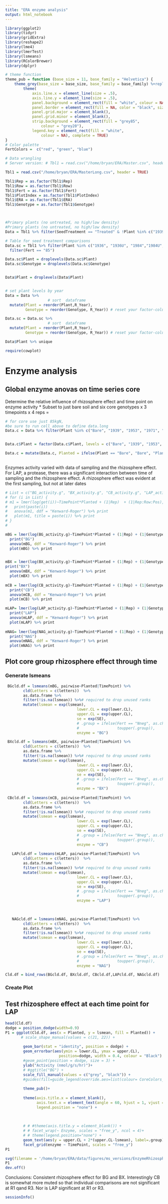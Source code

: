 ```yaml
---
title: "ERA enzyme analysis"
output: html_notebook
---
```




```r
library(ggplot2)
library(tidyr)
library(gridExtra)
library(reshape2)
library(lme4)
library(lmerTest)
library(lsmeans)
library(RColorBrewer)
library(dplyr)
```

```r
# theme function
theme_pub = function (base_size = 11, base_family = "Helvetica") {
    theme_grey(base_size = base_size, base_family = base_family) %+replace% 
        theme(
            axis.line.x = element_line(size = .5),
            axis.line.y = element_line(size = .5),
            panel.background = element_rect(fill = "white", colour = NA), 
            panel.border = element_rect(fill = NA, color = "black", size = .5), 
            panel.grid.major = element_blank(), 
            panel.grid.minor = element_blank(), 
            strip.background = element_rect(fill = "grey85", 
                colour = "grey20"), 
            legend.key = element_rect(fill = "white", 
                colour = NA), complete = TRUE)
}
# Color palette
FertColors =  c("red", "green", "blue")

```


```r
# Data wrangling
# Server version: # Tbl1 = read.csv("/home/bryan/ERA/Master.csv", header = TRUE)

Tbl1 = read.csv("/home/bryan/ERA/MasterLong.csv", header = TRUE)

Tbl1$Rep = as.factor(Tbl1$Rep)
Tbl1$Row = as.factor(Tbl1$Row)
Tbl1$Fert = as.factor(Tbl1$Fert)
Tbl1$PlotIndex = as.factor(Tbl1$PlotIndex)
Tbl1$ERA = as.factor(Tbl1$ERA)
Tbl1$Genotype = as.factor(Tbl1$Genotype)



#Primary plants (no untreated, no high/low density)
#Primary plants (no untreated, no high/low density)
Data = Tbl1 %>% filter(SeedTreatment == "Treated" & !Plant %in% c("1939-High", "1939-Low", "2011-High", "2011-Low") | Plant == "Bare")

# Table for seed treatment comparisons
Data.sc = Tbl1 %>% filter(Plant %in% c("1936", "1936U", "1984","1984U", "1953", "1953U", "2003", "2003U")) %>% 
  filter(Fert == "85")

Data.sc$Plant = droplevels(Data.sc$Plant)
Data.sc$Genotype = droplevels(Data.sc$Genotype)


Data$Plant = droplevels(Data$Plant)


# set plant levels by year
Data = Data %>%
                   # sort  dataframe
  mutate(Plant = reorder(Plant,R_Year),
         Genotype = reorder(Genotype, R_Year)) # reset your factor-column based on that order

Data.sc = Data.sc %>%
                   # sort  dataframe
  mutate(Plant = reorder(Plant,R_Year),
         Genotype = reorder(Genotype, R_Year)) # reset your factor-column based on that order

Data$Plant %>% unique

```
```r
require(cowplot)
```


# Enzyme analysis 
## Global enzyme anovas on time series core

Determine the relative influence of rhizosphere effect and time point on enzyme activity
* Subset to just bare soil and six core genotypes 
x 3 timepoints
x 4 reps 
= 

```r

# for core use just 85kgN, 
#be sure to run cell above to define data.long
Data.c = Data %>% filter(Plant %in% c("Bare", "1939", "1953", "1971", "1984", "2001", "2011") & Fert == "85" & !is.na(BG_activity.g))


Data.c$Plant = factor(Data.c$Plant, levels = c("Bare", "1939", "1953", "1971", "1984", "2001", "2011"))

Data.c = mutate(Data.c, Planted = ifelse(Plant == "Bare", "Bare", "Planted"))
        

```

Enzymes activity varied with data of sampling and the rhizosphere effect.  For LAP, a protease, there was a significant interaction between time of sampling and the rhizosphere effect. A rhizosphere effect was evident at the first sampling, but not at later dates

```r

# List = c("BG_activity.g", "BX_activity.g", "CB_activity.g", "LAP_activity.g", "NAG_activity.g")
# for (i in List) {
# m1 = lmer(log(get(i))~TimePoint*Planted + (1|Rep)  + (1|Rep:Row:Pos),  data = Data.c, na.action = na.exclude)
#   print(paste(i))
#   anova(m1, ddf = "Kenward-Roger") %>% print
#   plot(m1, title = paste(i)) %>% print
# }
# 

mBG = lmer(log(BG_activity.g)~TimePoint*Planted + (1|Rep) + (1|Genotype) + (1|Rep:Row:Pos),  data = Data.c, na.action = na.exclude)
  print("BG")
  anova(mBG, ddf = "Kenward-Roger") %>% print
  plot(mBG) %>% print


mBX = lmer(log(BX_activity.g)~TimePoint*Planted + (1|Rep) + (1|Genotype) + (1|Rep:Row:Pos),  data = Data.c, na.action = na.exclude)
print("BX")
  anova(mBX, ddf = "Kenward-Roger") %>% print
  plot(mBX) %>% print
  
mCB = lmer(log(CB_activity.g)~TimePoint*Planted + (1|Rep) + (1|Genotype) + (1|Rep:Row:Pos),  data = Data.c, na.action = na.exclude)
  print("CB")
  anova(mCB, ddf = "Kenward-Roger") %>% print
  plot(mCB) %>% print

mLAP= lmer(log(LAP_activity.g)~TimePoint*Planted + (1|Rep) + (1|Genotype) + (1|Rep:Row:Pos),  data = Data.c, na.action = na.exclude)
  print("LAP")
  anova(mLAP, ddf = "Kenward-Roger") %>% print
  plot(mLAP) %>% print
  
mNAG= lmer(log(NAG_activity.g)~TimePoint*Planted + (1|Rep) + (1|Genotype) + (1|Rep:Row:Pos),  data = Data.c, na.action = na.exclude)
  print("NAG")
  anova(mNAG, ddf = "Kenward-Roger") %>% print
  plot(mNAG) %>% print

```


## Plot core group rhizosphere effect through time
### Generate lsmeans 
```r
 BGcld.df = lsmeans(mBG, pairwise~Planted|TimePoint) %>%
        cld(Letters = c(letters))  %>% 
        as.data.frame %>% 
        filter(!is.na(lsmean)) %>%# required to drop unused ranks
        mutate(lsmean = exp(lsmean),
                                lower.CL = exp(lower.CL),
                                upper.CL = exp(upper.CL),
                                se = exp(SE),
                                # .group = ifelse(Fert == "Nneg", as.character(.group),
                                #                 toupper(.group)),
                                enzyme = "BG") 

 BXcld.df = lsmeans(mBX, pairwise~Planted|TimePoint) %>%
        cld(Letters = c(letters))  %>% 
        as.data.frame %>% 
        filter(!is.na(lsmean)) %>%# required to drop unused ranks
        mutate(lsmean = exp(lsmean),
                                lower.CL = exp(lower.CL),
                                upper.CL = exp(upper.CL),
                                se = exp(SE),
                                # .group = ifelse(Fert == "Nneg", as.character(.group),
                                #                 toupper(.group)),
                                enzyme = "BX") 
 
 CBcld.df = lsmeans(mCB, pairwise~Planted|TimePoint) %>%
        cld(Letters = c(letters))  %>% 
        as.data.frame %>% 
        filter(!is.na(lsmean)) %>%# required to drop unused ranks
        mutate(lsmean = exp(lsmean),
                                lower.CL = exp(lower.CL),
                                upper.CL = exp(upper.CL),
                                se = exp(SE),
                                # .group = ifelse(Fert == "Nneg", as.character(.group),
                                #                 toupper(.group)),
                                enzyme = "CB") 
  
   LAPcld.df = lsmeans(mLAP, pairwise~Planted|TimePoint) %>%
        cld(Letters = c(letters))  %>% 
        as.data.frame %>% 
        filter(!is.na(lsmean)) %>%# required to drop unused ranks
        mutate(lsmean = exp(lsmean),
                                lower.CL = exp(lower.CL),
                                upper.CL = exp(upper.CL),
                                se = exp(SE),
                                # .group = ifelse(Fert == "Nneg", as.character(.group),
                                #                 toupper(.group)),
                                enzyme = "LAP") 
   

   
   NAGcld.df = lsmeans(mNAG, pairwise~Planted|TimePoint) %>%
        cld(Letters = c(letters))  %>% 
        as.data.frame %>% 
        filter(!is.na(lsmean)) %>%# required to drop unused ranks
        mutate(lsmean = exp(lsmean),
                                lower.CL = exp(lower.CL),
                                upper.CL = exp(upper.CL),
                                se = exp(SE),
                                # .group = ifelse(Fert == "Nneg", as.character(.group),
                                #                 toupper(.group)),
                                enzyme = "NAG") 

Cld.df = bind_rows(BGcld.df, BXcld.df, CBcld.df,LAPcld.df, NAGcld.df)
```

### Create Plot
## Test rhizosphere effect at each time point for LAP
```r
head(Cld.df)
dodge = position_dodge(width=0.9)
P1 = ggplot(Cld.df, aes(x = Planted, y = lsmean, fill = Planted)) +
       # scale_shape_manual(values = c(21, 22)) +
        
        geom_bar(stat = "identity", position = dodge) + 
        geom_errorbar(aes(ymin = lower.CL, ymax = upper.CL), 
                        position=dodge, width = 0.4, colour = "Black") +
        #geom_point(position = dodge, size = 3) + 
        ylab("Activity (nmol/g/s/hr)")+
        # #ggtitle("BG") +
        scale_fill_manual(values = c("grey", "black")) +
        #guides(fill=guide_legend(override.aes=list(colour= CoreColors_wBare))) +
        
        theme_pub()+
  
        theme(axis.title.x = element_blank(),
              axis.text.x = element_text(angle = 60, hjust = 1, vjust = 1),
              legend.position = "none") +
  
        
        
        # # #theme(axis.title.y = element_blank()) +
        # # facet_wrap(~ Enzyme, scales = "free_y", ncol = 4)+
        # # theme(legend.position="none") +
        geom_text(aes(y = upper.CL + 2*(upper.CL-lsmean), label=.group), position = dodge)+
        facet_grid(enzyme ~ TimePoint, scales = "free_y")
P1    
```

```r
svg(filename = '/home/bryan/ERA/data/figures/ms_versions/EnzymeRhizosphereEffect.svg', width = 6.5, height = 6.5)
P1 
dev.off()
```


Conclusions:
Consistent rhizosphere effect for BG and BX.  Interestingly CB is somewhat more muted so that individual comparisons are not significant at R1 qand R3.  Nor is LAP significant at R1 or R3.


```r
sessionInfo()
```

